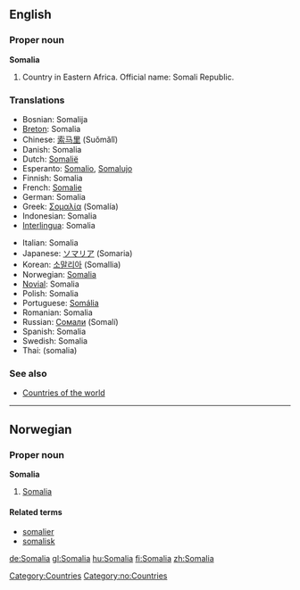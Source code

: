 ==English==

===Proper noun===
'''Somalia'''

# Country in Eastern Africa. Official name: Somali Republic.

===Translations===
{{top}}
*Bosnian: Somalija {{f}}
*[[Breton]]: Somalia
*Chinese: [[索马里]] (Suǒmǎlǐ)
*Danish: Somalia
*Dutch: [[Somalië]]
*Esperanto: [[Somalio]], [[Somalujo]]
*Finnish: Somalia
*French: [[Somalie]] {{f}}
*German: Somalia
*Greek: [[Σομαλία]] (Somalía) {{f}}
*Indonesian: Somalia
*[[Interlingua]]: Somalia
{{mid}}
*Italian: Somalia {{f}}
*Japanese: [[ソマリア]] (Somaria)
*Korean: [[소말리아]] (Somallia)
*Norwegian: [[#Norwegian|Somalia]]
*[[Novial]]: Somalia
*Polish: Somalia {{f}}
*Portuguese: [[Somália]]
*Romanian: Somalia {{f}}
*Russian: [[Сомали]] (Somalí)
*Spanish: Somalia {{f}}
*Swedish: Somalia
*Thai: {{THchar|[[โซมาเลีย]]}} (somalia)
{{bottom}}

===See also===
* [[Countries of the world]]
[[Category:Countries]]


----

==Norwegian==
===Proper noun===
[[Category:no:Countries]]
'''Somalia'''
#[[#English|Somalia]]
====Related terms====
*[[somalier]]
*[[somalisk]]
[[de:Somalia]]
[[gl:Somalia]]
[[hu:Somalia]]
[[fi:Somalia]]
[[zh:Somalia]]